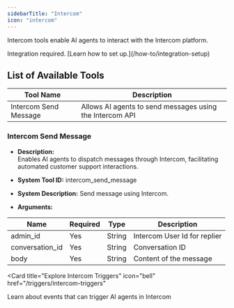 ```yaml
---
sidebarTitle: "Intercom"
icon: "intercom"
---
```


Intercom tools enable AI agents to interact with the Intercom platform.

<Note>
  Integration required. [Learn how to set up.](/how-to/integration-setup)
</Note>

## List of Available Tools

| Tool Name             | Description                                              |
| --------------------- | -------------------------------------------------------- |
| Intercom Send Message | Allows AI agents to send messages using the Intercom API |

### Intercom Send Message

- **Description:**  
  Enables AI agents to dispatch messages through Intercom, facilitating automated customer support interactions.

- **System Tool ID:** intercom_send_message
- **System Description:** Send message using Intercom.

- **Arguments:**

| Name            | Required | Type   | Description                  |
| --------------- | -------- | ------ | ---------------------------- |
| admin_id        | Yes      | String | Intercom User Id for replier |
| conversation_id | Yes      | String | Conversation ID              |
| body            | Yes      | String | Content of the message       |

<Card
  title="Explore Intercom Triggers"
  icon="bell"
  href="/triggers/intercom-triggers"
>
  Learn about events that can trigger AI agents in Intercom
</Card>
